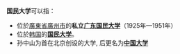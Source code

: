 '''国民大学'''可以指：

*位於[[廣東省|廣東省]][[廣州市|廣州市]]的'''私立[[广东国民大学|广东国民大学]]'''（1925年—1951年）
*位於[[韩国|韩国]]的'''[[国民大学|国民大学]]'''。
*孙中山为首在北京创设的大学, 后更名为'''[[中国大学|中国大学]]'''

{{disambig|Cat=四字消歧义}}